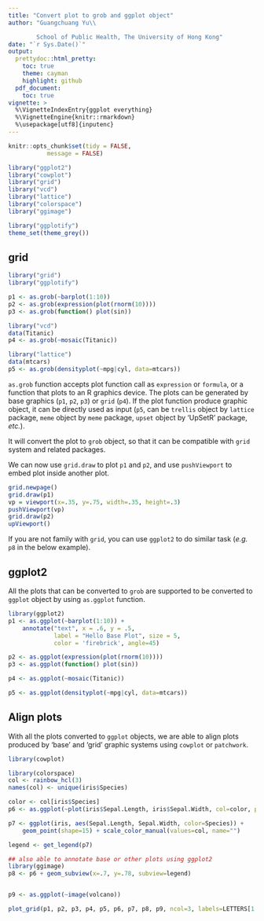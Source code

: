```yaml
---
title: "Convert plot to grob and ggplot object"
author: "Guangchuang Yu\\

        School of Public Health, The University of Hong Kong"
date: "`r Sys.Date()`"
output:
  prettydoc::html_pretty:
    toc: true
    theme: cayman
    highlight: github
  pdf_document:
    toc: true
vignette: >
  %\VignetteIndexEntry{ggplot everything}
  %\VignetteEngine{knitr::rmarkdown}
  %\usepackage[utf8]{inputenc}
---
```


```r
knitr::opts_chunk$set(tidy = FALSE,
		   message = FALSE)
```


```r
library("ggplot2")
library("cowplot")
library("grid")
library("vcd")
library("lattice")
library("colorspace")
library("ggimage")

library("ggplotify")
theme_set(theme_grey())
```


## grid

```r
library("grid")
library("ggplotify")

p1 <- as.grob(~barplot(1:10))
p2 <- as.grob(expression(plot(rnorm(10))))
p3 <- as.grob(function() plot(sin))

library("vcd")
data(Titanic)
p4 <- as.grob(~mosaic(Titanic))

library("lattice")
data(mtcars)
p5 <- as.grob(densityplot(~mpg|cyl, data=mtcars))
```


`as.grob` function accepts plot function call as `expression` or
`formula`, or a function that plots to an R graphics device. The plots can be
generated by base graphics (`p1`, `p2`, `p3`) or `grid` (`p4`). If the plot
function produce graphic object, it can be directly used as input (`p5`,
can be `trellis` object by `lattice` package, `meme` object by `meme` package,
`upset` object by 'UpSetR' package, *etc.*).



It will convert the plot to `grob` object, so that it can be
compatible with `grid` system and related packages.


We can now use `grid.draw` to plot `p1` and `p2`, and use `pushViewport` to
embed plot inside another plot.


```r
grid.newpage()
grid.draw(p1)
vp = viewport(x=.35, y=.75, width=.35, height=.3)
pushViewport(vp)
grid.draw(p2)
upViewport()
```

If you are not family with `grid`, you can use `ggplot2` to do similar task
(*e.g.* `p8` in the below example).

## ggplot2


All the plots that can be converted to `grob` are supported to be converted to
`ggplot` object by using `as.ggplot` function.


```r
library(ggplot2)
p1 <- as.ggplot(~barplot(1:10)) +
    annotate("text", x = .6, y = .5,
             label = "Hello Base Plot", size = 5,
             color = 'firebrick', angle=45)

p2 <- as.ggplot(expression(plot(rnorm(10))))
p3 <- as.ggplot(function() plot(sin))

p4 <- as.ggplot(~mosaic(Titanic))

p5 <- as.ggplot(densityplot(~mpg|cyl, data=mtcars))
```


## Align plots

With all the plots converted to `ggplot` objects, we are able to align plots
produced by 'base' and 'grid' graphic systems using `cowplot` or `patchwork`.


```r
library(cowplot)

library(colorspace)
col <- rainbow_hcl(3)
names(col) <- unique(iris$Species)

color <- col[iris$Species]
p6 <- as.ggplot(~plot(iris$Sepal.Length, iris$Sepal.Width, col=color, pch=15))

p7 <- ggplot(iris, aes(Sepal.Length, Sepal.Width, color=Species)) +
    geom_point(shape=15) + scale_color_manual(values=col, name="")

legend <- get_legend(p7)

## also able to annotate base or other plots using ggplot2
library(ggimage)
p8 <- p6 + geom_subview(x=.7, y=.78, subview=legend)


p9 <- as.ggplot(~image(volcano))

plot_grid(p1, p2, p3, p4, p5, p6, p7, p8, p9, ncol=3, labels=LETTERS[1:9])
```
